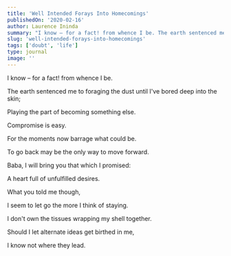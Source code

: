 ```yaml
---
title: 'Well Intended Forays Into Homecomings'
publishedOn: '2020-02-16'
author: Laurence Ininda
summary: "I know – for a fact! from whence I be. The earth sentenced me to foraging the dust until I've bored deep into the skin..."
slug: 'well-intended-forays-into-homecomings'
tags: ['doubt', 'life']
type: journal
image: ''
---
```


I know – for a fact! from whence I be.

The earth sentenced me to foraging the dust until I've bored deep into the skin;

Playing the part of becoming something else.

Compromise is easy.

For the moments now barrage what could be.

To go back may be the only way to move forward.

Baba, I will bring you that which I promised:

A heart full of unfulfilled desires.

What you told me though,

I seem to let go the more I think of staying.

I don't own the tissues wrapping my shell together.

Should I let alternate ideas get birthed in me,

I know not where they lead.
